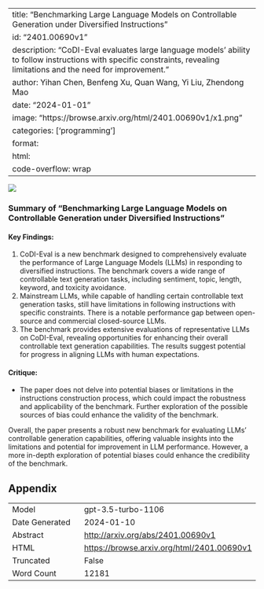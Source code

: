 
---
title: "Benchmarking Large Language Models on Controllable Generation under Diversified Instructions"
id: "2401.00690v1"
description: "CoDI-Eval evaluates large language models' ability to follow instructions with specific constraints, revealing limitations and the need for improvement."
author: Yihan Chen, Benfeng Xu, Quan Wang, Yi Liu, Zhendong Mao
date: "2024-01-01"
image: "https://browse.arxiv.org/html/2401.00690v1/x1.png"
categories: ['programming']
format:
  html:
    code-overflow: wrap
---

![](https://browse.arxiv.org/html/2401.00690v1/x1.png)

### Summary of "Benchmarking Large Language Models on Controllable Generation under Diversified Instructions"

#### Key Findings:
1. CoDI-Eval is a new benchmark designed to comprehensively evaluate the performance of Large Language Models (LLMs) in responding to diversified instructions. The benchmark covers a wide range of controllable text generation tasks, including sentiment, topic, length, keyword, and toxicity avoidance.
2. Mainstream LLMs, while capable of handling certain controllable text generation tasks, still have limitations in following instructions with specific constraints. There is a notable performance gap between open-source and commercial closed-source LLMs.
3. The benchmark provides extensive evaluations of representative LLMs on CoDI-Eval, revealing opportunities for enhancing their overall controllable text generation capabilities. The results suggest potential for progress in aligning LLMs with human expectations.

#### Critique:
- The paper does not delve into potential biases or limitations in the instructions construction process, which could impact the robustness and applicability of the benchmark. Further exploration of the possible sources of bias could enhance the validity of the benchmark.

Overall, the paper presents a robust new benchmark for evaluating LLMs' controllable generation capabilities, offering valuable insights into the limitations and potential for improvement in LLM performance. However, a more in-depth exploration of potential biases could enhance the credibility of the benchmark.

## Appendix

|          |          |
|----------|----------|
| Model     | gpt-3.5-turbo-1106       |
| Date Generated     | 2024-01-10       |
| Abstract | [http://arxiv.org/abs/2401.00690v1](http://arxiv.org/abs/2401.00690v1)        |
| HTML     | [https://browse.arxiv.org/html/2401.00690v1](https://browse.arxiv.org/html/2401.00690v1)       |
| Truncated       | False       |
| Word Count       | 12181       |